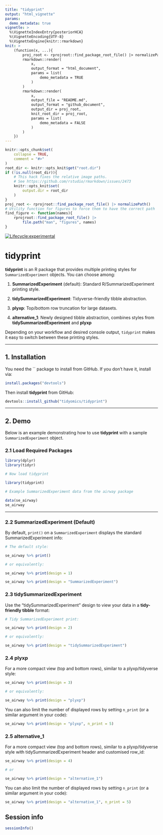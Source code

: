 ```yaml
---
title: "tidyprint"
output: "html_vignette"
params:
  demo_metadata: true
vignette: >
  %\VignetteIndexEntry{posteriorHCA}
  %\VignetteEncoding{UTF-8}
  %\VignetteEngine{knitr::rmarkdown}
knit: >
    (function(x, ...){
        proj_root <- rprojroot::find_package_root_file() |> normalizePath()
        rmarkdown::render(
            x,
            output_format = "html_document",
            params = list(
                demo_metadata = TRUE
            )
        )
        rmarkdown::render(
            x,
            output_file = "README.md",
            output_format = "github_document",
            output_dir = proj_root,
            knit_root_dir = proj_root,
            params = list(
                demo_metadata = FALSE
            )
        )
    })
---
```


```r
knitr::opts_chunk$set(
    collapse = TRUE,
    comment = "#>"
)
root_dir <- knitr::opts_knit$get("root.dir")
if (!is.null(root_dir)){
    # This hack fixes the relative image paths. 
    # See https://github.com/rstudio/rmarkdown/issues/2473
    knitr::opts_knit$set(
        output.dir = root_dir
    )
}
proj_root <- rprojroot::find_package_root_file() |> normalizePath() 
# Utility function for figures to force them to have the correct path
find_figure <- function(names){
    rprojroot::find_package_root_file() |>
        file.path("man", "figures", names) 
}
```

<!-- badges: start -->

[![Lifecycle:experimental](https://lifecycle.r-lib.org/articles/figures/lifecycle-experimental.svg)](https://lifecycle.r-lib.org/articles/stages.html#experimental)

<!-- badges: end -->

# tidyprint

**tidyprint** is an R package that provides multiple printing styles for `SummarizedExperiment` objects. You can choose among:

1.  **SummarizedExperiment** (default): Standard R/SummarizedExperiment printing style.

2.  **tidySummarizedExperiment**: Tidyverse-friendly tibble abstraction.

3.  **plyxp**: Top/bottom row truncation for large datasets.

4.  **alternative_1**: Newly designed tibble abstraction, combines styles from **tidySummarizedExperiment** and **plyxp**

Depending on your workflow and desired console output, `tidyprint` makes it easy to switch between these printing styles.

------------------------------------------------------------------------

## 1. Installation

You need the \`\` package to install from GitHub. If you don’t have it, install via:

```r
install.packages("devtools")
```

Then install **tidyprint** from GitHub:

```r
devtools::install_github("tidyomics/tidyprint")
```

------------------------------------------------------------------------

## 2. Demo

Below is an example demonstrating how to use **tidyprint** with a sample `SummarizedExperiment` object.

### 2.1 Load Required Packages

```r

library(dplyr)
library(tidyr)

# Now load tidyprint

library(tidyprint)

# Example SummarizedExperiment data from the airway package

data(se_airway)
se_airway

```

------------------------------------------------------------------------

### 2.2 **SummarizedExperiment** (Default)

By default, `print()` on a `SummarizedExperiment` displays the standard SummarizedExperiment info:

```r

# The default style:

se_airway %>% print()

```

```r
# or equivalently:

se_airway %>% print(design = 1)

```

```r

se_airway %>% print(design = "SummarizedExperiment")

```

### 2.3 **tidySummarizedExperiment**

Use the “tidySummarizedExperiment” design to view your data in a **tidy-friendly tibble** format:

```r

# Tidy SummarizedExperiment print:

se_airway %>% print(design = 2)

```

```r

# or equivalently:

se_airway %>% print(design = "tidySummarizedExperiment")

```

### 2.4 **plyxp**

For a more compact view (top and bottom rows), similar to a plyxp/tidyverse style:

```r

se_airway %>% print(design = 3)

```

```r

# or equivalently:

se_airway %>% print(design = "plyxp")

```

You can also limit the number of displayed rows by setting `n_print` (or a similar argument in your code):

```r

se_airway %>% print(design = "plyxp", n_print = 5)

```

### 2.5 **alternative_1**

For a more compact view (top and bottom rows), similar to a plyxp/tidyverse style with tidySummarizedExperiment header and customised row_id:

```r

se_airway %>% print(design = 4)


```

```r

# or

se_airway %>% print(design = "alternative_1")

```

You can also limit the number of displayed rows by setting `n_print` (or a similar argument in your code):

```r

se_airway %>% print(design = "alternative_1", n_print = 5)

```

## Session info

```r

sessionInfo()

```
